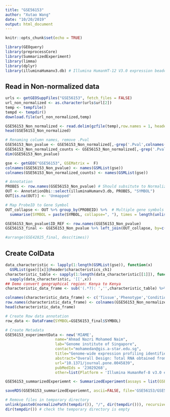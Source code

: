 ```yaml
---
title: "GSE56153"
author: "Xutao Wang"
date: "10/20/2019"
output: html_document
---
```


```r
knitr::opts_chunk$set(echo = TRUE)
```

```r
library(GEOquery)
library(preprocessCore)
library(SummarizedExperiment)
library(limma)
library(dplyr)
library(illuminaHumanv3.db) # Illumina HumanHT-12 V3.0 expression beadchip
```

## Read in Non-normalized data
```r
urls <- getGEOSuppFiles("GSE56153", fetch_files = FALSE)
url_non_normalized <- as.character(urls$url[2])
temp <- tempfile()
tempd <- tempdir()
download.file(url_non_normalized,temp)

GSE56153_Non_normalized <- read.delim(gzfile(temp),row.names = 1, header = TRUE)
head(GSE56153_Non_normalized)
```

```r
# Renaming column names, remove .Pval
GSE56153_Non_pvalue <- GSE56153_Non_normalized[,-grep('.Pval',colnames(GSE56153_Non_normalized))]
GSE56153_Non_normalized_counts <- GSE56153_Non_normalized[,-grep('.Pval',colnames(GSE56153_Non_normalized))]
dim(GSE56153_Non_pvalue)

gse <- getGEO("GSE56153", GSEMatrix =  F)
colnames(GSE56153_Non_pvalue) <- names(GSMList(gse))
colnames(GSE56153_Non_normalized_counts) <- names(GSMList(gse))
```

```r
# Annotation
PROBES <- row.names(GSE56153_Non_pvalue) # Should subsitute to Normalized file???
OUT <- AnnotationDbi::select(illuminaHumanv3.db, PROBES, "SYMBOL")
OUT[is.na(OUT)] <- 'Unmapped'

# Map ProbeID to Gene Symbol 
OUT_collapse <- OUT %>% group_by(PROBEID) %>%  # Multiple gene symbols map to the same ProbeID
  summarise(SYMBOL = paste(SYMBOL, collapse=", "), times = length(unlist(strsplit(SYMBOL, ",")))) 

GSE56153_Non_pvalue$ID_REF <- row.names(GSE56153_Non_pvalue)
GSE56153_final <- GSE56153_Non_pvalue %>% left_join(OUT_collapse, by=c('ID_REF'="PROBEID")) %>% as_tibble()

#arrange(GSE42825_final, desc(times))
```

## Create ColData
```r
data_characteristic <- lapply(1:length(GSMList(gse)), function(x)  
  GSMList(gse)[[x]]@header$characteristics_ch1)
characteristic_table <- sapply(1:length(data_characteristic[[1]]), function(x) 
  sapply(data_characteristic, '[[',x)) 
## Demo convert geographical region: Kenya to Kenya
characteristic_data_frame <- sub('(.*?): ','',characteristic_table) %>% DataFrame()

colnames(characteristic_data_frame) <- c('Tissue','Phenotype','Condition')
row.names(characteristic_data_frame) <- colnames(GSE56153_Non_normalized_counts)
head(characteristic_data_frame)
```

```r
# Create Row data annotation
row_data <- DataFrame(SYMBOL=GSE56153_final$SYMBOL)

# Create Metadata
GSE56153_experimentData <- new('MIAME',
                      name="Ahmad Nazri Mohamed Naim",
                      lab="Genome institute of Singapore",
                      contact="mohamedan@gis.a-star.edu.sg",
                      title="Genome-wide expression profiling identifies type 1 interferon response pathways in active tuberculosis.",
                      abstract="Overall Design: Total RNA obtained from human whole blood of TB patients longitudinally sampled along 3 time-points: during active infection, during treatment, and after completion of curative treatment",
                      url="10.1371/journal.pone.0045839",
                      pubMedIds = '23029268',
                      other=list(Platform = 'Illumina HumanRef-8 v3.0 expression beadchip'))

GSE56153_summarizedExperiemnt <- SummarizedExperiment(assays = list(GSE56153_Non_normalized_counts= as.matrix(GSE56153_Non_normalized_counts)), colData = characteristic_data_frame, rowData = row_data, metadata = list(GSE56153_experimentData)); GSE56153_summarizedExperiemnt

```

```r
saveRDS(GSE56153_summarizedExperiemnt, ascii=FALSE, file='GSE56153/GSE56153_summarizedExperiemnt.RDS')

# Remove files in temporary directory
unlink(paste0(normalizePath(tempdir()), "/", dir(tempdir())), recursive = TRUE)
dir(tempdir()) # check the temporary directory is empty
```

